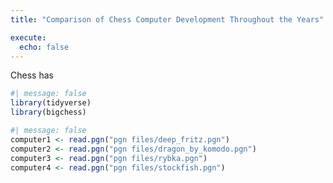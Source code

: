 ```yaml
---
title: "Comparison of Chess Computer Development Throughout the Years"

execute: 
  echo: false
---
```


Chess has

```r
#| message: false
library(tidyverse)
library(bigchess)
```

```r
#| message: false
computer1 <- read.pgn("pgn files/deep_fritz.pgn")
computer2 <- read.pgn("pgn files/dragon_by_komodo.pgn")
computer3 <- read.pgn("pgn files/rybka.pgn")
computer4 <- read.pgn("pgn files/stockfish.pgn")



```

